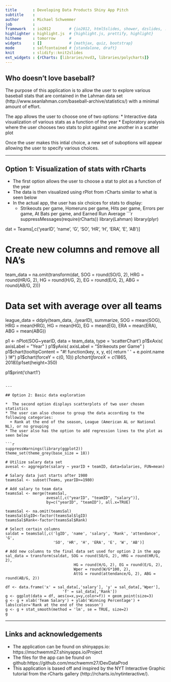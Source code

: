 ```yaml
---
title       : Developing Data Products Shiny App Pitch
subtitle    : 
author      : Michael Schwemmer
job         : 
framework   : io2012        # {io2012, html5slides, shower, dzslides, ...}
highlighter : highlight.js  # {highlight.js, prettify, highlight}
hitheme     : tomorrow      # 
widgets     : []            # {mathjax, quiz, bootstrap}
mode        : selfcontained # {standalone, draft}
knit        : slidify::knit2slides
ext_widgets : {rCharts: [libraries/nvd3, libraries/polycharts]}
---
```



## Who doesn't love baseball?

The purpose of this application is to allow the user to explore various baseball stats that are contained in the Lahman data set (http://www.seanlahman.com/baseball-archive/statistics/) with a minimal amount of effort.  

The app allows the user to choose one of two options:
* Interactive data visualization of various stats as a function of the year 
* Exploratory analysis where the user chooses two stats to plot against one another in a scatter plot

Once the user makes this intial choice, a new set of suboptions will appear allowing the user to specify various choices.

---


## Option 1: Visualization of stats with rCharts

* The first option allows the user to choose a stat to plot as a function of the year  
* The data is then visualized using rPlot from rCharts similar to what is seen below 
* In the actual app, the user has six choices for stats to display:
  + Strikeouts per game, Homeruns per game, Hits per game, Errors per game, At Bats per game, and Earned Run Average
```r
suppressMessages(require(rCharts))
library(Lahman)
library(plyr)

dat = Teams[,c('yearID', 'name', 'G', 'SO', 'HR', 'H', 'ERA', 'E', 'AB')]

# Create new columns and remove all NA's
team_data = na.omit(transform(dat, SOG = round(SO/G, 2), HRG = round(HR/G, 2),
                              HG = round(H/G, 2), EG = round(E/G, 2), 
                              ABG = round(AB/G, 2)))

# Data set with average over all teams
league_data = ddply(team_data, .(yearID), summarize, SOG = mean(SOG), HRG = mean(HRG),
                    HG = mean(HG), EG = mean(EG), ERA = mean(ERA), ABG = mean(ABG))

p1 <- nPlot(SOG~yearID, data = team_data, type = 'scatterChart')
p1$xAxis( axisLabel = "Year" )
p1$yAxis( axisLabel = "Strikeouts per Game" )
p1$chart(tooltipContent = "#! function(key, x, y, e){ 
              return ' ' + e.point.name } !#")
p1$chart(forceY = c(0, 10))
p1$chart(forceX = c(1865, 2018))
p1$set(height=350)

p1$print('chart1')
```

---

## Option 2: Basic data exploration

*  The second option displays scatterplots of two user chosen statistics  
* The user can also choose to group the data according to the following categories:
  + Rank at the end of the season, League (American AL or National NL), or no grouping
* The user also has the option to add regression lines to the plot as seen below

```r
suppressWarnings(library(ggplot2))
theme_set(theme_grey(base_size = 18))

# Utilize salary data set
avesal <- aggregate(salary ~ yearID + teamID, data=Salaries, FUN=mean)

# Salary data just starts after 1980
teamsSal <- subset(Teams, yearID>=1980)

# Add salary to team data
teamsSal <- merge(teamsSal, 
                  avesal[,c("yearID", "teamID", "salary")], 
                  by=c("yearID", "teamID"), all.x=TRUE)

teamsSal <- na.omit(teamsSal)
teamsSal$lgID<-factor(teamsSal$lgID)
teamsSal$Rank<-factor(teamsSal$Rank)

# Select certain columns
saldat = teamsSal[,c('lgID', 'name', 'salary', 'Rank', 'attendance', 'G', 
                     'SO', 'HR', 'H', 'ERA', 'E', 'W', 'AB')]

# Add new columns to the final data set used for option 2 in the app
sal_data = transform(saldat, SOG = round(SO/G, 2), HRG = round(HR/G, 2),
                              HG = round(H/G, 2), EG = round(E/G, 2), 
                              Wper = round(W/G*100, 2), 
                              AttG = round(attendance/G, 2), ABG = round(AB/G, 2))

df <- data.frame('x' = sal_data[,'salary'], 'y' = sal_data[,'Wper'], 
                         'f' = sal_data[,'Rank'])
g <- ggplot(data = df, aes(x=x,y=y,color=f)) + geom_point(size=3)
g <- g + xlab('Team Salary') + ylab('Winning Percentage') + labs(color='Rank at the end of the season')
g <- g + stat_smooth(method = 'lm', se = TRUE, size=2)
g
```

---

## Links and acknowledgements

* The application can be found on shinyapps.io: https://mschwemm27.shinyapps.io/Project
* The files for the app can be found on github:https://github.com/mschwemm27/DevDataProd
* This application is based off and inspired by the NYT Interactive Graphic tutorial from the rCharts gallery (http://rcharts.io/nytinteractive/).






